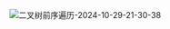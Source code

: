 ![二叉树前序遍历-2024-10-29-21-30-38](https://cdn.jsdelivr.net/gh/heliannuuthus/heliannuuthus.github.io@assets/static/img/2024-10-29/二叉树前序遍历-2024-10-29-21-30-38.png)

```java file=../../_codes/tree-traversal/PreOrder.java title="/src/com/github/heliannuuthus/PreOrderTraversal.java" {18-25} showLineNumbers

```
